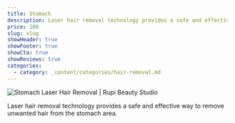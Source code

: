 ```yaml
---
title: Stomach
description: Laser hair removal technology provides a safe and effective way to remove unwanted hair from the stomach area.
price: 100
slug: slug
showHeader: true
showFooter: true
showCta: true
showReviews: true
categories:
  - category: _content/categories/hair-removal.md
---
```


![Stomach Laser Hair Removal | Rupi Beauty Studio](/uploads/services/laser-hair-removal.webp 'Stomach Laser Hair Removal  | Rupi Beauty Studio')

Laser hair removal technology provides a safe and effective way to remove unwanted hair from the stomach area.
